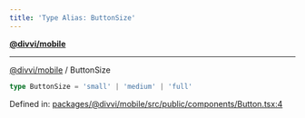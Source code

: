 ```yaml
---
title: 'Type Alias: ButtonSize'
---
```

[**@divvi/mobile**](../README)

---

[@divvi/mobile](../README) / ButtonSize
```ts
type ButtonSize = 'small' | 'medium' | 'full'
```

Defined in: [packages/@divvi/mobile/src/public/components/Button.tsx:4](https://github.com/divvi-xyz/divvi-mobile/blob/main/packages/@divvi/mobile/src/public/components/Button.tsx#L4)



<EditPage editUrl="https://github.com/divvi-xyz/divvi-mobile/edit/main/docs/reference/type-aliases/ButtonSize.md" lastModified="2025-03-18T18:07:09.000Z" />